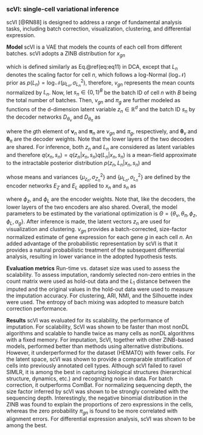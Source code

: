 
### scVI: single-cell variational inference  {#scVI}
scVI [@RN88]<!--[13]--> is designed to address a range of fundamental analysis tasks, including batch correction, visualization, clustering, and differential expression. 

**Model** scVI  is a VAE that models the counts of each cell from different batches. scVI adopts a ZINB distribution for $x_{gn}$

\begin{equation}
p(x_{gn}\vert \pi_{gn},L_{n},\nu_{gn},\alpha) = \pi_{gn}\delta(0)+(1-\pi_{gn})NB(L_{n}\nu_{gn},\alpha_{g}) (\#eq:eq31)
\end{equation}

which is defined similarly as Eq.\@ref(eq:eq11) in DCA, except that $L_{n}$ denotes the scaling factor for cell $n$, which follows a log-Normal ($\log \mathcal{N}$) prior as $p(L_{n}) = \log{\mathcal{N}(\mu_{L_{n}},\sigma_{L_{n}}^{2})}$, therefore, $v_{gn}$ represents the mean counts normalized by $L_{n}$. Now, let $s_n \in \{0,1\}^{B}$ be the batch ID of cell $n$ with $B$ being the total number of batches. Then, $ν_{gn}$ and $\pi_{g}$ are further modeled as functions of the d-dimension latent variable $z_{n} \in \mathbb{R}^{d}$ and the batch ID $s_{n}$ by the decoder networks $D_{θ_{ν}}$ and $D_{θ_{\pi}}$ as

\begin{equation}
\mathbf{ν}_{n}=D_{θ_{ν}}(z_{n},s_{n}), \boldsymbol{\pi}_{n} = D_{θ_{π}}(\mathbf{z}_{n},s_{n}) (\#eq:eq32)
\end{equation}

where the $g$th element of $\mathbf{ν}_{n}$ and $\boldsymbol{\pi}_{n}$ are $ν_{gn}$  and $\pi_{g}$, respectively, and $\boldsymbol{\theta}_{ν}$ and $\boldsymbol{\theta}_{\pi}$ are the decoder weights. Note that the lower layers of the two decoders are shared. For inference, both $z_{n}$ and $L_{n}$ are considered as latent variables and therefore $q(x_{n},s_{n}) = q(z_{n} | x_{n},s_{n})q(L_{n} | x_{n},s_{n})$  is a mean-field approximate to the intractable posterior distribution $p(z_{n},L_{n} | x_{n},s_{n})$ and

\begin{equation}
q(\mathbf{z}_{n}│x_{n},s_{n})= \mathcal{N}(\boldsymbol{\mu}_{z_{n}}, diag(\sigma_{Z_{n}}^{2})), \space  
q(L_{n}│x_{n},s_{n} ) =  \log\mathcal{N}(\mu_{L_{n}}, diag(\sigma_{L_{n}}^{2} )) (\#eq:eq33)
\end{equation}

whose means and variances $\{\mu_{z_{n}}, \sigma_{Z_{n}}^{2}\}$ and $\{\mu_{L_{n}},\sigma_{L_{n}}^{2} \}$ are defined by the encoder networks $E_{Z}$ and $E_{L}$ applied to $x_{n}$ and $s_{n}$ as

\begin{equation}
\{ \mu_{z_{n}},\sigma_{Z_{n}}^{2} \} = E_{\phi_{z}}(x_{n},s_{n}), \space \{\mu_{L_{n}},\sigma_{L_{n}}^{2} \} = E_{\phi_{L}}(z_{n},s_{n}) (\#eq:eq34)
\end{equation}

where  $\phi_{z}$, and $\phi_{L}$ are the encoder weights. Note that, like the decoders, the lower layers of the two encoders are also shared. Overall, the model parameters to be estimated by the variational optimization is $\Theta=\{ \theta_{ν}, \theta_{\pi}, \phi_{z}, \phi_{L}, \alpha_{g} \}$. After inference is made, the latent vectors $z_{n}$ are used for visualization and clustering. $ν_{gn}$ provides a batch-corrected, size-factor normalized estimate of gene expression for each gene $g$ in each cell $n$.  An added advantage of the probabilistic representation by scVI is that it provides a natural probabilistic treatment of the subsequent differential analysis, resulting in lower variance in the adopted hypothesis tests. 

**Evaluation metrics** Run-time vs. dataset size was used to assess the scalability. To assess imputation, randomly selected non-zero entries in the count matrix were used as hold-out data and the $L_{1}$ distance between the imputed and the original values in the hold-out data were used to measure the imputation accuracy. For clustering, ARI, NMI, and the Silhouette index were used. The entropy of bach mixing was adopted to measure batch correction performance.

**Results** scVI was evaluated for its scalability, the performance of imputation. For scalability, ScVI was shown to be faster than most nonDL algorithms and scalable to handle twice as many cells as nonDL algorithms with a fixed memory. For imputation, ScVI, together with other ZINB-based models, performed better than methods using alternative distributions. However, it underperformed for the dataset (HEMATO) with fewer cells. For the latent space, scVI was shown to provide a comparable stratification of cells into previously annotated cell types. Although scVI failed to ravel SIMLR, it is among the best in capturing biological structures (hierarchical structure, dynamics, etc.) and recognizing noise in data. For batch correction, it outperforms ComBat. For normalizing sequencing depth, the size factor inferred by scVI was shown to be strongly correlated with the sequencing depth. Interestingly, the negative binomial distribution in the ZINB was found to explain the proportions of zero expressions in the cells, whereas the zero probability $\pi_{gn}$ is found to be more correlated with alignment errors. For differential expression analysis, scVI was shown to be among the best.    

